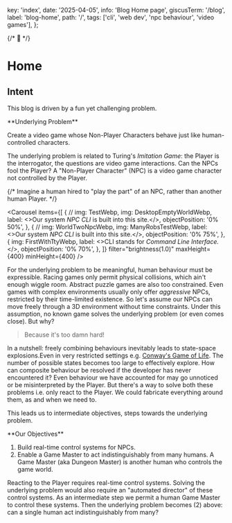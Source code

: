   key: 'index',
  date: '2025-04-05',
  info: 'Blog Home page',
  giscusTerm: '/blog',
  label: 'blog-home',
  path: '/',
  tags: ['cli', 'web dev', 'npc behaviour', 'video games'],
};


{/* 🚧 */}

# Home

## Intent

This blog is driven by a fun yet challenging problem.

<Card id="underlying-problem"> 
**Underlying Problem**

Create a video game whose Non-Player Characters behave just like human-controlled characters.
</Card>

The underlying problem is related to Turing's _Imitation Game_:
the Player is the interrogator,
the questions are video game interactions.
Can the NPCs fool the Player? <SideNote>
A "Non-Player Character" (NPC) is a video game character not controlled by the Player.</SideNote>

{/* <SideNote>
  Imagine a human hired to "play the part" of an NPC,
  rather than another human Player.
</SideNote> */}

<Carousel
  items={[
    {
      // img: TestWebp,
      img: DesktopEmptyWorldWebp,
      label: <>Our system <em>NPC CLI</em> is built into this site.</>,
      objectPosition: '0% 50%',
    },
    {
      // img: WorldTwoNpcWebp,
      img: ManyRobsTestWebp,
      label: <>Our system <em>NPC CLI</em> is built into this site.</>,
      objectPosition: '0% 75%',
    },
    {
      img: FirstWithTtyWebp,
      label: <>CLI stands for <em>Command Line Interface.</em></>,
      objectPosition: '0% 70%',
    },
  ]}
  filter="brightness(1.0)"
  maxHeight={400}
  minHeight={400}
/>

For the underlying problem to be meaningful, human behaviour must be expressible.
Racing games only permit physical collisions, which ain't enough wiggle room.
Abstract puzzle games are also too constrained.
Even games with complex environments usually only offer *aggressive* NPCs,
restricted by their time-limited existence.
So let's assume our NPCs can move freely through a 3D environment without time constraints.
Under this assumption, no known game solves the underlying problem
(or even comes close). But why?

> Because it's too damn hard!

In a nutshell:
freely combining behaviours inevitably leads to state-space explosions.<SideNote>Even in very restricted settings e.g. [Conway's Game of Life](https://en.wikipedia.org/wiki/Conway%27s_Game_of_Life).</SideNote>
The number of possible states becomes too large to effectively explore.
How can composite behaviour be resolved if the developer has never encountered it?
Even behaviour we have accounted for may go unnoticed or be misinterpreted by the Player.
But there's a way to solve both these problems i.e. only react to the Player.
We could fabricate everything around them, as and when we need to.

This leads us to intermediate objectives, steps towards the underlying problem.

<Card id="underlying-problem"> 
**Our Objectives**

1. Build real-time control systems for NPCs.
2. Enable a Game Master to act indistinguishably from many humans. <SideNote>
  A Game Master (aka Dungeon Master) is another human who controls the game world.</SideNote>
</Card>

Reacting to the Player requires real-time control systems.
Solving the underlying problem would also require an "automated director" of these control systems.
As an intermediate step we permit a human Game Master to control these systems.
Then the underlying problem becomes (2) above: can a single human act indistinguishably from many?
